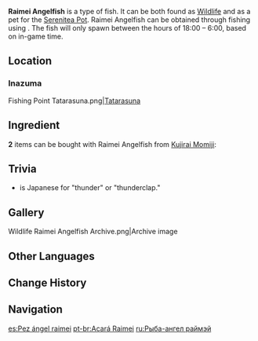 {{About|the fish|the [[furnishing]]|Ornamental Raimei Angelfish}}
{{Item Infobox
|id           = 131017
|image        = Item Raimei Angelfish.png
|type         = Fish
|invCategory  = Materials
|lbFamily     = Fish
|lbGroup      = Butterflyfish
|lbType       = Wildlife
|location     = 
|rarity       = 3
|description  = A rare and valuable butterflyfish variant from [[Inazuma]]. It loves water bodies suffused with [[Electro]], and seems to derive joy from electric currents.<br />It is said that these fish were once from the same line as the [[Abiding Angelfish]] of Liyue, until traveling merchants exported them to Inazuma. There, their behavioral patterns underwent an unexpected shift. At present, some researchers have begun to use them in conjunction with [[Electro Slime]]s for experiments.<br />"Ma... Mah... Mah tung ith numm..." &mdash; A certain greedy gourmet after trying a Raimei Angelfish dish.
|source1      = [[Fishing]]
}}
'''Raimei Angelfish''' is a type of fish. It can be both found as [[Wildlife]] and as a pet for the [[Serenitea Pot]]. Raimei Angelfish can be obtained through fishing using {{Item|False Worm Bait|20}}. The fish will only spawn between the hours of 18:00 – 6:00, based on in-game time.

==Location==
{{Main|Fishing Points}}
===Inazuma===
<gallery hideaddbutton="true" captionalign="center">
Fishing Point Tatarasuna.png|[[Tatarasuna]]
</gallery>

==Ingredient==
'''2''' items can be bought with Raimei Angelfish from [[Kujirai Momiji]]:
{{Shop/Header|currency=Fish}}
{{Shop|"The Catch"|{{Card|Raimei Angelfish|6}}{{Card|Golden Koi|20}}{{Card|Rusty Koi|20}}|1}}
{{Shop|Ako's Sake Vessel|{{Card|Raimei Angelfish|3}}{{Card|Pufferfish|10}}{{Card|Bitter Pufferfish|10}}|4}}
{{Shop/Footer}}

==Trivia==
* {{Lang|Raimei|ja=雷鳴|ja_rm=raimei}} is Japanese for "thunder" or "thunderclap."

==Gallery==
<gallery hideaddbutton="true" captionalign="center">
Wildlife Raimei Angelfish Archive.png|Archive image
</gallery>

==Other Languages==
{{Other Languages
|en      = Raimei Angelfish
|zhs     = 雷鸣仙
|zhs_rm  = Léimíng-xiān
|zht     = 雷鳴仙
|zht_rm  = Léimíng-xiān
|zh_tl   = Thunderclap Immortal
|ja      = 雷鳴仙
|ja_rm   = Raimei-sen{{Assumed}}
|ja_tl   = Thunderclap Immortal
|ko      = {{tt|전류|電流}} 나비고기
|ko_rm   = Jeollyu Nabigogi
|ko_tl   = Electric Current Butterflyfish
|es      = Pez ángel raimei
|es_tl   = Raimei Angelfish
|fr      = Scalaire raimei
|fr_tl   = Raimei Angelfish
|ru      = Рыба-ангел раймэй
|ru_tl   = Raimei Angelfish
|th      = Raimei Angelfish
|vi      = {{tt|Lôi Minh Tiên|雷鸣仙}}
|vi_tl   = Thunderclap Immortal{{Sino|vi}}
|de      = Raimei-Kaiserfisch
|de_tl   = Raimei Angelfish
|id      = Raimei Angelfish
|pt      = Acará Raimei
|pt_tl   = 
}}

==Change History==
{{Change History|2.1}}

==Navigation==
{{Material Navbox|type=Fishing Materials|state=collapsed}}
{{Wildlife Navbox}}

[[es:Pez ángel raimei]]
[[pt-br:Acará Raimei]]
[[ru:Рыба-ангел раймэй]]